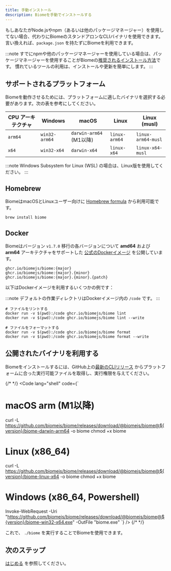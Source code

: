 ```yaml
---
title: 手動インストール
description: Biomeを手動でインストールする
---
```



もしあなたがNode.jsやnpm（あるいは他のパッケージマネージャー）を使用してない場合、代わりにBiomeのスタンドアロンなCLIバイナリを使用できます。
言い換えれば、`package.json` を持たずにBiomeを利用できます。

:::note
すでにnpmや他のパッケージマネージャーを使用している場合は、パッケージマネージャーを使用することがBiomeの[推奨されるインストール方法](/ja/guides/getting-started)です。
慣れているツールの利用は、インストールや更新を簡単にします。
:::

## サポートされるプラットフォーム

Biomeを動作させるためには、プラットフォームに適したバイナリを選択する必要があります。次の表を参考にしてください。

| CPU アーキテクチャ | Windows       | macOS                        | Linux         | Linux (musl)       |
| ------------------ | ------------- | ---------------------------- | ------------- | ------------------ |
| `arm64`            | `win32-arm64` | `darwin-arm64` (M1以降)      | `linux-arm64` | `linux-arm64-musl` |
| `x64`              | `win32-x64`   | `darwin-x64`                 | `linux-x64`   | `linux-x64-musl`   |

:::note
Windows Subsystem for Linux (WSL) の場合は、Linux版を使用してください。
:::

## Homebrew

BiomeはmacOSとLinuxユーザー向けに [Homebrew formula](https://formulae.brew.sh/formula/biome) から利用可能です。

```shell
brew install biome
```

## Docker

Biomeはバージョン `v1.7.0` 移行の各バージョンについて **amd64** および **arm64** アーキテクチャをサポートした
[公式のDockerイメージ](https://github.com/biomejs/docker/pkgs/container/biome) を公開しています。

```
ghcr.io/biomejs/biome:{major}
ghcr.io/biomejs/biome:{major}.{minor}
ghcr.io/biomejs/biome:{major}.{minor}.{patch}
```

以下はDockerイメージを利用するいくつかの例です：

:::note
デフォルトの作業ディレクトリはDockerイメージ内の `/code` です。
:::

```shell
# ファイルをリントする
docker run -v $(pwd):/code ghcr.io/biomejs/biome lint
docker run -v $(pwd):/code ghcr.io/biomejs/biome lint --write

# ファイルをフォーマットする
docker run -v $(pwd):/code ghcr.io/biomejs/biome format
docker run -v $(pwd):/code ghcr.io/biomejs/biome format --write
```

## 公開されたバイナリを利用する

Biomeをインストールするには、GitHub上の[最新のCLIリリース](https://github.com/biomejs/biome/releases) からプラットフォームに合った実行可能ファイルを取得し、実行権限を与えてください。

{/* <!-- textlint-disable --> */}
<Code lang="shell" code={`
# macOS arm (M1以降)
curl -L https://github.com/biomejs/biome/releases/download/@biomejs/biome@${version}/biome-darwin-arm64 -o biome
chmod +x biome

# Linux (x86_64)
curl -L https://github.com/biomejs/biome/releases/download/@biomejs/biome@${version}/biome-linux-x64 -o biome
chmod +x biome

# Windows (x86_64, Powershell)
Invoke-WebRequest -Uri "https://github.com/biomejs/biome/releases/download/@biomejs/biome@${version}/biome-win32-x64.exe" -OutFile "biome.exe"
`} />
{/* <!-- textlint-enable --> */}

これで、 `./biome` を実行することでBiomeを使用できます。

## 次のステップ

[はじめる](/ja/guides/getting-started/) を参照してください。
